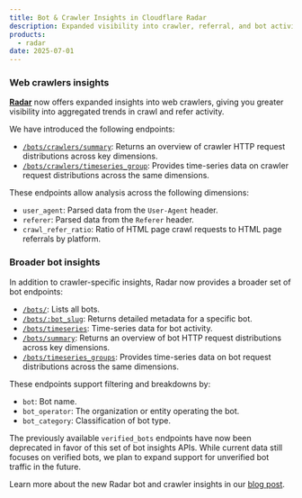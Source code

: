 ```yaml
---
title: Bot & Crawler Insights in Cloudflare Radar
description: Expanded visibility into crawler, referral, and bot activity with new Radar API endpoints.
products:
  - radar
date: 2025-07-01
---
```


### Web crawlers insights

[**Radar**](/radar/) now offers expanded insights into web crawlers, giving you greater visibility into aggregated trends in crawl and refer activity.

We have introduced the following endpoints:

- [`/bots/crawlers/summary`](/api/resources/radar/subresources/bots/subresources/web_crawlers/methods/summary/): Returns an overview of crawler HTTP request distributions across key dimensions.
- [`/bots/crawlers/timeseries_group`](/api/resources/radar/subresources/bots/subresources/web_crawlers/methods/timeseries_groups/): Provides time-series data on crawler request distributions across the same dimensions.

These endpoints allow analysis across the following dimensions:

- `user_agent`: Parsed data from the `User-Agent` header.
- `referer`: Parsed data from the `Referer` header.
- `crawl_refer_ratio`: Ratio of HTML page crawl requests to HTML page referrals by platform.

### Broader bot insights

In addition to crawler-specific insights, Radar now provides a broader set of bot endpoints:

- [`/bots/`](/api/resources/radar/subresources/bots/): Lists all bots.
- [`/bots/:bot_slug`](/api/resources/radar/subresources/bots/methods/get/): Returns detailed metadata for a specific bot.
- [`/bots/timeseries`](/api/resources/radar/subresources/bots/methods/timeseries/): Time-series data for bot activity.
- [`/bots/summary`](/api/resources/radar/subresources/bots/methods/summary/): Returns an overview of bot HTTP request distributions across key dimensions.
- [`/bots/timeseries_groups`](/api/resources/radar/subresources/bots/methods/timeseries_groups/): Provides time-series data on bot request distributions across the same dimensions.

These endpoints support filtering and breakdowns by:

- `bot`: Bot name.
- `bot_operator`: The organization or entity operating the bot.
- `bot_category`: Classification of bot type.

The previously available `verified_bots` endpoints have now been deprecated in favor of this set of bot insights APIs.
While current data still focuses on verified bots, we plan to expand support for unverified bot traffic in the future.

Learn more about the new Radar bot and crawler insights in our [blog post](https://blog.cloudflare.com/ai-search-crawl-refer-ratio-on-radar).
